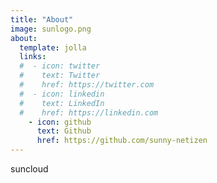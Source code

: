```yaml
---
title: "About"
image: sunlogo.png
about:
  template: jolla
  links:
  #  - icon: twitter
  #    text: Twitter
  #    href: https://twitter.com
  #  - icon: linkedin
  #    text: LinkedIn
  #    href: https://linkedin.com
    - icon: github
      text: Github
      href: https://github.com/sunny-netizen
---
```


suncloud
